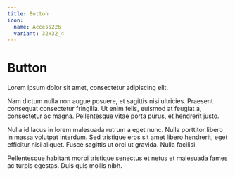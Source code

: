 ```yaml
---
title: Button
icon:
  name: Access226
  variant: 32x32_4
---
```


# Button

Lorem ipsum dolor sit amet, consectetur adipiscing elit.

Nam dictum nulla non augue posuere, et sagittis nisi ultricies. Praesent
consequat consectetur fringilla. Ut enim felis, euismod at feugiat a,
consectetur ac magna. Pellentesque vitae porta purus, et hendrerit justo.

Nulla id lacus in lorem malesuada rutrum a eget nunc. Nulla porttitor libero in
massa volutpat interdum. Sed tristique eros sit amet libero hendrerit, eget
efficitur nisi aliquet. Fusce sagittis ut orci ut gravida. Nulla facilisi.

Pellentesque habitant morbi tristique senectus et netus et malesuada fames ac
turpis egestas. Duis quis mollis nibh.
